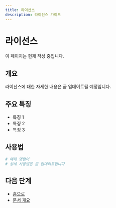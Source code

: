 ```yaml
---
title: 라이선스
description: 라이선스 가이드
---
```


# 라이선스

이 페이지는 현재 작성 중입니다.

## 개요

라이선스에 대한 자세한 내용은 곧 업데이트될 예정입니다.

## 주요 특징

- 특징 1
- 특징 2
- 특징 3

## 사용법

```bash
# 예제 명령어
# 상세 사용법은 곧 업데이트됩니다
```

## 다음 단계

- [홈으로](/ko)
- [문서 개요](/ko/introduction/overview)

